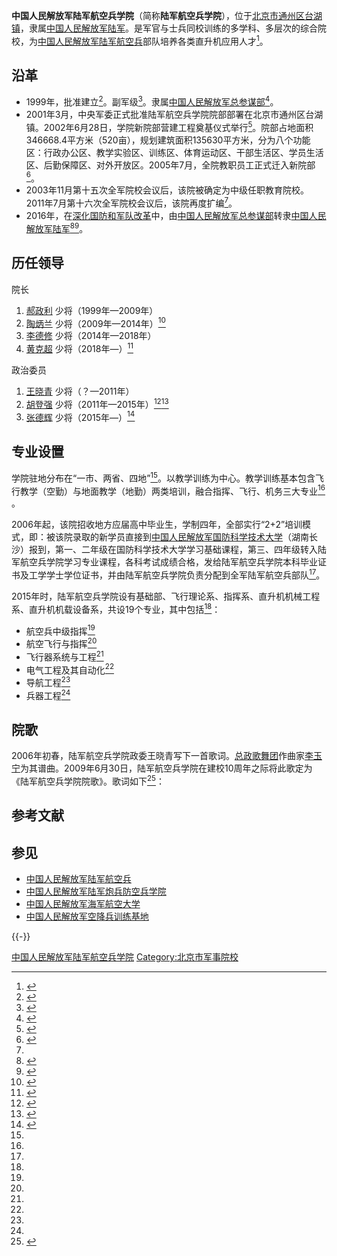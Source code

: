 {{Infobox university
|名称    =中国人民解放军陆军航空兵学院
|外文名  =
|图像    =[[File:China_Emblem_PLA.svg|200px]]
|图像说明=
|校训    =
|建校    =1999年
|闭校    =
|类型    =军事高校
|校长    =
|院长    =
|书记    =
|教师    =
|职工    =
|学生    =2000余人
|地址    ={{CHN}}[[北京市|北京市]][[通州区_(北京市)|通州区]][[台湖镇|台湖镇]]
|校园环境=
|面积    =500余亩
|代表色  =
|隶属    =
|邮编    =
|电话    =
|网站    =
|标志    =
|脚注    =
}}

'''中国人民解放军陆军航空兵学院'''（简称'''陆军航空兵学院'''），位于[[北京市|北京市]][[通州区_(北京市)|通州区]][[台湖镇|台湖镇]]，隶属[[中国人民解放军陆军|中国人民解放军陆军]]。是军官与士兵同校训练的多学科、多层次的综合院校，为[[中国人民解放军陆军航空兵|中国人民解放军陆军航空兵]]部队培养各类直升机应用人才<ref name="xinhuanet">{{Cite web|title=解放军报：陆军航空兵学院10岁了 陆军之鹰从这里展翅|url=http://news.xinhuanet.com/mil/2009-06/30/content_11624515.htm|date=2009-06-30|publisher=新华网|accessdate=2011-02-10|archive-date=2009-07-01|archive-url=https://web.archive.org/web/20090701132315/http://news.xinhuanet.com/mil/2009-06/30/content_11624515.htm|dead-url=no}}</ref>。

== 沿革 ==
*1999年，批准建立<ref name="mod">{{Cite web|title=陆军航空兵学院|url=http://www.mod.gov.cn/reports/201403/wzry/2014-09/12/content_4536827.htm|date=2014-09-12|publisher=中华人民共和国国防部|accessdate=2017-05-30|archive-date=2019-01-24|archive-url=https://web.archive.org/web/20190124013855/http://www.mod.gov.cn/reports/201403/wzry/2014-09/12/content_4536827.htm|dead-url=no}}</ref>。副军级<ref>{{Cite web|title=第二章  普通高校专业解析（十五）|url=http://edu.people.com.cn/n/2015/0326/c354322-26754201.html|date=2015-03-26|publisher=人民网|accessdate=2017-05-30|archiveurl=https://web.archive.org/web/20171107022905/http://edu.people.com.cn/n/2015/0326/c354322-26754201.html|archivedate=2017-11-07|dead-url=yes}}</ref>。隶属[[中国人民解放军总参谋部|中国人民解放军总参谋部]]<ref name="zgjwjj">{{Cite web|title=中国人民解放军陆军航空兵学院|url=http://www.81.cn/jwzl/2015-07/31/content_6609867.html|date=2015-07-31|publisher=中国军网}}{{Dead link|date=2019年12月|bot=InternetArchiveBot|fix-attempted=yes}}</ref>。
*2001年3月，中央军委正式批准陆军航空兵学院院部部署在北京市通州区台湖镇。2002年6月28日，学院新院部营建工程奠基仪式举行<ref>{{Cite web|title=中国人民解放军陆军航空兵学院|url=http://www.dongfangyi.org/tuozhanshiye/qiuzhuzhidaojigou/2012-08-01/14059.html|date=2012-08-01|publisher=拓展网|accessdate=2017-05-30|archiveurl=https://web.archive.org/web/20160318182732/http://dongfangyi.org/tuozhanshiye/qiuzhuzhidaojigou/2012-08-01/14059.html|archivedate=2016-03-18|dead-url=yes}}</ref>。院部占地面积346668.4平方米（520亩），规划建筑面积135630平方米，分为八个功能区：行政办公区、教学实验区、训练区、体育运动区、干部生活区、学员生活区、后勤保障区、对外开放区。2005年7月，全院教职员工正式迁入新院部<ref name="elyw">{{Cite web|title=2015年陆军航空兵学院招生简章|url=http://www.81.cn/rdzt/2014/0421bkjx/2015-05/12/content_6487495.htm|date=2015-05-12|publisher=中国军网|accessdate=2017-05-30|archive-date=2017-09-19|archive-url=https://web.archive.org/web/20170919190721/http://www.81.cn/rdzt/2014/0421bkjx/2015-05/12/content_6487495.htm|dead-url=no}}</ref>。
*2003年11月第十五次全军院校会议后，该院被确定为中级任职教育院校。2011年7月第十六次全军院校会议后，该院再度扩编<ref name=elyw/>。
*2016年，在[[深化国防和军队改革|深化国防和军队改革]]中，由[[中国人民解放军总参谋部|中国人民解放军总参谋部]]转隶[[中国人民解放军陆军|中国人民解放军陆军]]<ref>{{Cite web|title=军校毕业赠言：忠诚、担当、血性、荣誉——陆军航空兵学院院长李德修|url=http://www.chinacopter.net/show.asp?id=11182|date=2016-07-14|publisher=华夏直升机网|archiveurl=https://web.archive.org/web/20161130125804/http://www.chinacopter.net/show.asp?id=11182|archivedate=2016-11-30|dead-url=yes|accessdate=2016-10-16}}</ref><ref>{{Cite web|title=2017年军队招生单位名录发布 军改后院校新名称曝光|url=http://news.ifeng.com/a/20170530/51183107_0.shtml|date=2017-05-30|publisher=凤凰网|accessdate=2017-05-30|archive-date=2018-10-13|archive-url=https://web.archive.org/web/20181013172434/http://news.ifeng.com/a/20170530/51183107_0.shtml|dead-url=no}}</ref>。

==历任领导==
{{col-begin}}
{{col-2}}
;院长
#[[郝政利|郝政利]] 少将（1999年—2009年）
#[[陶炳兰|陶炳兰]] 少将（2009年—2014年）<ref>{{cite news|title=陶炳兰少将已改任总参陆航部副部长，去年卸任陆航学院院长|url=http://www.thepaper.cn/newsDetail_forward_1328259|accessdate=2016-08-02|newspaper=澎湃新闻|archive-date=2019-06-15|archive-url=https://web.archive.org/web/20190615173107/http://www.thepaper.cn/newsDetail_forward_1328259|dead-url=no}}</ref>
#[[李德修|李德修]] 少将（2014年—2018年）
#[[黄克超|黄克超]] 少将（2018年—）<ref>{{cite news |author=蒋子文 |title=“陆鹰摇篮”新任院长黄克超亮相，曾在“9·3”阅兵中带队 |url=https://www.thepaper.cn/newsDetail_forward_2417932 |work=[[澎湃新闻|澎湃新闻]] |date=2018-09-07 |accessdate=2022-03-22 }}</ref>

{{col-2}}
;政治委员
#[[王晓青|王晓青]] 少将（？—2011年）
#[[胡登强|胡登强]] 少将（2011年—2015年）<ref>{{cite news|title=陆军航空兵学院：“育鹰人”的家国情怀|url=http://www.81.cn/rdzt/2014/0421bkjx/2014-05/29/content_6017567.htm|accessdate=2016-08-02|newspaper=中国军网|archive-date=2017-09-19|archive-url=https://web.archive.org/web/20170919193135/http://www.81.cn/rdzt/2014/0421bkjx/2014-05/29/content_6017567.htm|dead-url=no}}</ref><ref>{{Cite web|title=东城区工商联简报 2015年第37期|url=http://www.bjdch.gov.cn/n3952/n3954/n3956/c1460867/content.html|date=2015-07-24|publisher=数字东城|accessdate=2017-02-13|archiveurl=https://web.archive.org/web/20170214003335/http://www.bjdch.gov.cn/n3952/n3954/n3956/c1460867/content.html|archivedate=2017-02-14|dead-url=yes}}</ref>
#[[张德辉_(解放军)|张德辉]] 少将（2015年—）<ref>{{cite news|title=表演系学生党支部“红色1+1”活动走进陆航学院|url=http://www.nacta.edu.cn/xwgg/xyxw/35862.htm|accessdate=2016-08-02|newspaper=中国戏曲学院|archive-date=2019-09-14|archive-url=https://web.archive.org/web/20190914221400/https://www.nacta.edu.cn/xwgg/xyxw/35862.htm|dead-url=no}}</ref>
{{col-end}}

== 专业设置 ==
学院驻地分布在“一市、两省、四地”<ref name=elyw/>。以教学训练为中心。教学训练基本包含飞行教学（空勤）与地面教学（地勤）两类培训，融合指挥、飞行、机务三大专业<ref name="xinhuanet"/> 。

2006年起，该院招收地方应届高中毕业生，学制四年，全部实行“2+2”培训模式，即：被该院录取的新学员直接到[[中国人民解放军国防科学技术大学|中国人民解放军国防科学技术大学]]（湖南长沙）报到，第一、二年级在国防科学技术大学学习基础课程，第三、四年级转入陆军航空兵学院学习专业课程，各科考试成绩合格，发给陆军航空兵学院本科毕业证书及工学学士学位证书，并由陆军航空兵学院负责分配到全军陆军航空兵部队<ref name=elyw/>。

2015年时，陆军航空兵学院设有基础部、飞行理论系、指挥系、直升机机械工程系、直升机机载设备系，共设19个专业，其中包括<ref name=elyw/>：
*航空兵中级指挥<ref name=elyw/>
*航空飞行与指挥<ref name=elyw/>
*飞行器系统与工程<ref name=elyw/>
*电气工程及其自动化<ref name=elyw/>
*导航工程<ref name=elyw/>
*兵器工程<ref name=elyw/>

==院歌==
2006年初春，陆军航空兵学院政委王晓青写下一首歌词。[[中国人民解放军文化艺术中心文艺部|总政歌舞团]]作曲家[[李玉宁|李玉宁]]为其谱曲。2009年6月30日，陆军航空兵学院在建校10周年之际将此歌定为《陆军航空兵学院院歌》。歌词如下<ref>{{Cite web|title=赢在一树之高|url=http://epaper.gmw.cn/gmrb/html/2010-09/20/nw.D110000gmrb_20100920_5-09.htm|author=张鹰、单洪楠|publisher=光明日报2010年9月20日，第09版|accessdate=2017年2月13日|archive-date=2019年7月18日|archive-url=https://web.archive.org/web/20190718174923/http://epaper.gmw.cn/gmrb/html/2010-09/20/nw.D110000gmrb_20100920_5-09.htm|dead-url=no}}</ref>：

{{引用|
带着美好的心愿，我们来到陆航学院。清晨我们与朝阳同行，夜晚我们与星辰相伴。地面勤学，空中苦练，提高能力，打造强健，登高远望，不畏风险，继往开来，永远向前。让我们从这里飞起来，不辜负母亲的期盼！

怀着报国的心愿，我们相聚在陆航学院。今生我们以军人为荣，今世我们和奉献相连。履行使命，英勇善战，服务人民，勇挑重担，听党指挥，忠心赤胆，坚定理想，坚定信念。让我们从这里飞起来，不辜负母亲期盼！让我们从这里飞起来，不辜负母亲期盼，期盼。}}

== 参考文献 ==
{{Reflist|30em}}

== 参见 ==
{{Portal box|中华人民共和国|军事航空|大学|北京}}
*[[中国人民解放军陆军航空兵|中国人民解放军陆军航空兵]]
*[[中国人民解放军陆军炮兵防空兵学院|中国人民解放军陆军炮兵防空兵学院]]
*[[中国人民解放军海军航空大学|中国人民解放军海军航空大学]]
*[[中国人民解放军空降兵训练基地|中国人民解放军空降兵训练基地]]

{{-}}
{{中国人民解放军陆军}}
{{中国人民解放军院校}}
{{北京高等院校}}

[[Category:中国人民解放军陆军航空兵学院|]]
[[Category:北京市军事院校|Category:北京市军事院校]]